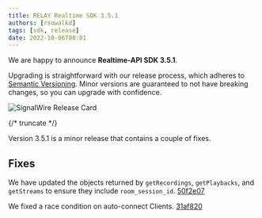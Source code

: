 ---
title: RELAY Realtime SDK 3.5.1
authors: [rsowalkd]
tags: [sdk, release]
date: 2022-10-06T00:01
---

We are happy to announce **Realtime-API SDK 3.5.1**.

Upgrading is straightforward with our release process, which adheres to [Semantic Versioning](https://semver.org/).
Minor versions are guaranteed to not have breaking changes, so you can upgrade with confidence.

![SignalWire Release Card](./_img/img.png)


{/* truncate */}

Version 3.5.1 is a minor release that contains a couple of fixes.

## Fixes

We have updated the objects returned by `getRecordings`, `getPlaybacks`, and `getStreams` to ensure they include `room_session_id`. [50f2e07](https://github.com/signalwire/signalwire-js/commit/50f2e07f2e51a11b202d30b38cd37bc0d2270dc6)

We fixed a race condition on auto-connect Clients. [31af820](https://github.com/signalwire/signalwire-js/commit/31af820961f6c1cdc810b3b42a4dcf543610fcb4)

